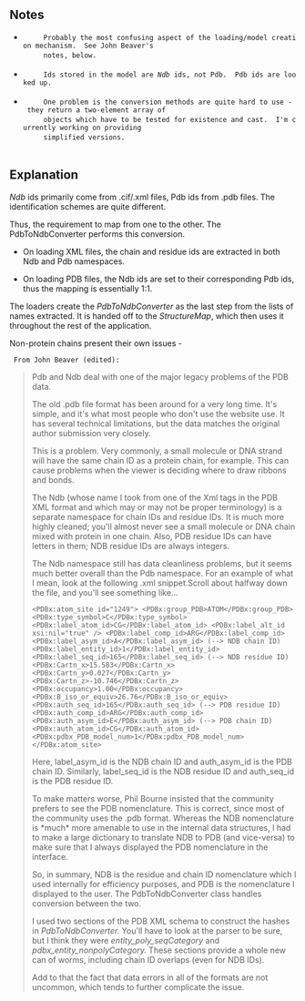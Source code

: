 ==Notes==
  <ul class="preface">
    <li>
      Probably the most confusing aspect of the loading/model creation mechanism.  See John Beaver's
      notes, below.
    </li>
    <li>
      Ids stored in the model are <em>Ndb</em> ids, not Pdb.  Pdb ids are looked up.
    </li>
    <li>
      One problem is the conversion methods are quite hard to use - they return a two-element array of
      objects which have to be tested for existence and cast.  I'm currently working on providing
      simplified versions.
    </li>
  </ul>
==Explanation==  

''Ndb'' ids primarily come from .cif/.xml files, Pdb ids from .pdb files.  The identification schemes are quite different.
  
Thus, the requirement to map from one to the other.  The PdbToNdbConverter performs this conversion.
  

*On loading XML files, the chain and residue ids are extracted in both Ndb and Pdb namespaces.

*On loading PDB files, the Ndb ids are set to their corresponding Pdb ids, thus the mapping is essentially 1:1.


The loaders create the ''PdbToNdbConverter'' as the last step from the lists of names extracted.  It is handed off to the ''StructureMap'', which then uses it throughout the rest of the application.

Non-protein chains present their own issues - 
  
  From John Beaver (edited):
<blockquote>
Pdb and Ndb deal with one of the major legacy problems of the PDB data.

The old .pdb file format has been around for a very long time. It's simple, and it's what most people who don't use the website use. It has several technical limitations, but the data matches the original author submission very closely.

This is a problem. Very commonly, a small molecule or DNA strand will have the same chain ID as a protein chain, for example. This can cause problems when the viewer is deciding where to draw ribbons and bonds.

The Ndb (whose name I took from one of the Xml tags in the PDB XML format and which may or may not be proper terminology) is a separate namespace for chain IDs and residue IDs. It is much more highly cleaned; you'll almost never see a small molecule or DNA chain mixed with protein in one chain. Also, PDB residue IDs can have letters in them; NDB residue IDs are always integers.

The Ndb namespace still has data cleanliness problems, but it seems much better overall than the Pdb namespace.
For an example of what I mean, look at the following .xml snippet.Scroll about halfway down the file, and you'll see something like...

<code>
&lt;PDBx:atom_site id="1249"&gt;
&lt;PDBx:group_PDB&gt;ATOM&lt;/PDBx:group_PDB&gt;
&lt;PDBx:type_symbol&gt;C&lt;/PDBx:type_symbol&gt;
&lt;PDBx:label_atom_id&gt;CG&lt;/PDBx:label_atom_id&gt;
&lt;PDBx:label_alt_id xsi:nil="true" /&gt;
&lt;PDBx:label_comp_id&gt;ARG&lt;/PDBx:label_comp_id&gt;
&lt;PDBx:label_asym_id&gt;A&lt;/PDBx:label_asym_id&gt;             (--&gt; NDB chain ID)
&lt;PDBx:label_entity_id&gt;1&lt;/PDBx:label_entity_id&gt;
&lt;PDBx:label_seq_id&gt;165&lt;/PDBx:label_seq_id&gt;             (--&gt; NDB residue ID)
&lt;PDBx:Cartn_x&gt;15.583&lt;/PDBx:Cartn_x&gt;
&lt;PDBx:Cartn_y&gt;0.027&lt;/PDBx:Cartn_y&gt;
&lt;PDBx:Cartn_z&gt;-10.746&lt;/PDBx:Cartn_z&gt;
&lt;PDBx:occupancy&gt;1.00&lt;/PDBx:occupancy&gt;
&lt;PDBx:B_iso_or_equiv&gt;26.76&lt;/PDBx:B_iso_or_equiv&gt;
&lt;PDBx:auth_seq_id&gt;165&lt;/PDBx:auth_seq_id&gt;               (--&gt; PDB residue ID)
&lt;PDBx:auth_comp_id&gt;ARG&lt;/PDBx:auth_comp_id&gt;
&lt;PDBx:auth_asym_id&gt;E&lt;/PDBx:auth_asym_id&gt;               (--&gt; PDB chain ID)
&lt;PDBx:auth_atom_id&gt;CG&lt;/PDBx:auth_atom_id&gt;
&lt;PDBx:pdbx_PDB_model_num&gt;1&lt;/PDBx:pdbx_PDB_model_num&gt;
&lt;/PDBx:atom_site&gt;
</code>

Here, label_asym_id is the NDB chain ID and auth_asym_id is the PDB chain ID. Similarly, label_seq_id is the NDB residue ID and auth_seq_id is the PDB residue ID.

To make matters worse, Phil Bourne insisted that the community prefers to see the PDB nomenclature. This is correct, since most of the community uses the .pdb format. Whereas the NDB nomenclature is *much* more amenable to use in the internal data structures, I had to make a large dictionary to translate NDB to PDB (and vice-versa) to make sure that I always displayed the PDB nomenclature in the interface.

So, in summary, NDB is the residue and chain ID nomenclature which I used internally for efficiency purposes, and PDB is the nomenclature I displayed to the user. The PdbToNdbConverter class handles conversion between the two.

I used two sections of the PDB XML schema to construct the hashes in ''PdbToNdbConverter.'' You'll have to look at the parser to be sure, but I think they were ''entity_poly_seqCategory'' and ''pdbx_entity_nonpolyCategory.'' These sections provide a whole new can of worms, including chain ID overlaps (even for NDB IDs).

Add to that the fact that data errors in all of the formats are not uncommon, which tends to further complicate the issue.
</blockquote>